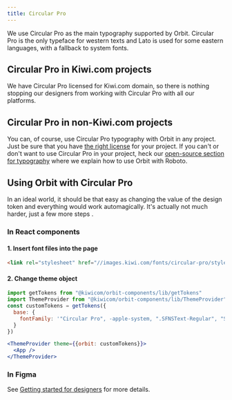 ```yaml
---
title: Circular Pro
---
```


We use Circular Pro as the main typography supported by Orbit.
Circular Pro is the only typeface for western texts and Lato is used for some eastern languages,
with a fallback to system fonts.

## Circular Pro in Kiwi.com projects

We have Circular Pro licensed for Kiwi.com domain,
so there is nothing stopping our designers from working with Circular Pro with all our platforms.

## Circular Pro in non-Kiwi.com projects

You can, of course, use Circular Pro typography with Orbit in any project.
Just be sure that you have
[the right license](https://lineto.com/The+Fonts/Font+Categories/Text+Fonts/Circular/) for your project.
If you can't or don't want to use Circular Pro in your project,
heck our [open-source section for typography](/foundation/typography/open-source/)
where we explain how to use Orbit with Roboto.

## Using Orbit with Circular Pro

In an ideal world,
it should be that easy as changing the value of the <InlineToken value="fontFamily" /> design token
and everything would work automagically.
It's actually not much harder, just a few more steps .

### In React components

#### 1. Insert font files into the page

```html
<link rel="stylesheet" href="//images.kiwi.com/fonts/circular-pro/style.min.css" />
```

#### 2. Change theme object

```jsx
import getTokens from "@kiwicom/orbit-components/lib/getTokens"
import ThemeProvider from "@kiwicom/orbit-components/lib/ThemeProvider"
const customTokens = getTokens({
  base: {
    fontFamily: '"Circular Pro", -apple-system, ".SFNSText-Regular", "San Francisco", "Segoe UI", "Helvetica Neue", "Lucida Grande", sans-serif;'
  }
})

<ThemeProvider theme={{orbit: customTokens}}>
  <App />
</ThemeProvider>
```

### In Figma

See [Getting started for designers](/getting-started/for-designers/) for more details.
